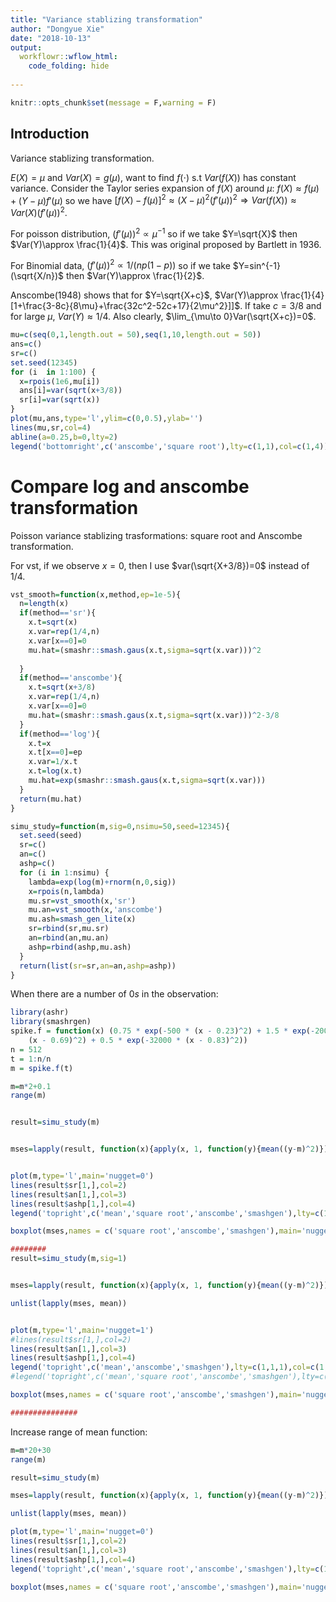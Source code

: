 ```yaml
---
title: "Variance stablizing transformation"
author: "Dongyue Xie"
date: "2018-10-13"
output: 
  workflowr::wflow_html:
    code_folding: hide
  
---
```


```r
knitr::opts_chunk$set(message = F,warning = F)
```

## Introduction

Variance stablizing transformation.

$E(X)=\mu$ and $Var(X)=g(\mu)$, want to find $f(\cdot)$ s.t $Var(f(X))$ has constant variance. Consider the Taylor series expansion of $f(X)$ around $\mu$: $f(X)\approx f(\mu)+(Y-\mu)f'(\mu)$ so we have $[f(X)-f(\mu)]^2\approx (X-\mu)^2(f'(\mu))^2 \Rightarrow Var(f(X))\approx Var(X)(f'(\mu))^2$. 

For poisson distribution, $(f'(\mu))^2\propto \mu^{-1}$ so if we take $Y=\sqrt{X}$ then $Var(Y)\approx \frac{1}{4}$. This was original proposed by Bartlett in 1936.

For Binomial data, $(f'(\mu))^2\propto 1/(np(1-p))$ so if we take $Y=sin^{-1}(\sqrt{X/n})$ then $Var(Y)\approx \frac{1}{2}$.

Anscombe(1948) shows that for $Y=\sqrt{X+c}$, $Var(Y)\approx \frac{1}{4}[1+\frac{3-8c}{8\mu}+\frac{32c^2-52c+17}{2\mu^2}]]$. If take $c=3/8$ and for large $\mu$, $Var(Y)\approx 1/4$. Also clearly, $\lim_{\mu\to 0}Var(\sqrt{X+c})=0$. 

```r
mu=c(seq(0,1,length.out = 50),seq(1,10,length.out = 50))
ans=c()
sr=c()
set.seed(12345)
for (i  in 1:100) {
  x=rpois(1e6,mu[i])
  ans[i]=var(sqrt(x+3/8))
  sr[i]=var(sqrt(x))
}
plot(mu,ans,type='l',ylim=c(0,0.5),ylab='')
lines(mu,sr,col=4)
abline(a=0.25,b=0,lty=2)
legend('bottomright',c('anscombe','square root'),lty=c(1,1),col=c(1,4))
```

# Compare log and anscombe transformation

Poisson variance stablizing trasformations: square root and Anscombe transformation.

For vst, if we observe $x=0$, then I use $var(\sqrt{X+3/8})=0$ instead of $1/4$.

```r
vst_smooth=function(x,method,ep=1e-5){
  n=length(x)
  if(method=='sr'){
    x.t=sqrt(x)
    x.var=rep(1/4,n)
    x.var[x==0]=0
    mu.hat=(smashr::smash.gaus(x.t,sigma=sqrt(x.var)))^2
    
  }
  if(method=='anscombe'){
    x.t=sqrt(x+3/8)
    x.var=rep(1/4,n)
    x.var[x==0]=0
    mu.hat=(smashr::smash.gaus(x.t,sigma=sqrt(x.var)))^2-3/8
  }
  if(method=='log'){
    x.t=x
    x.t[x==0]=ep
    x.var=1/x.t
    x.t=log(x.t)
    mu.hat=exp(smashr::smash.gaus(x.t,sigma=sqrt(x.var)))
  }
  return(mu.hat)
}


```

```r
simu_study=function(m,sig=0,nsimu=50,seed=12345){
  set.seed(seed)
  sr=c()
  an=c()
  ashp=c()
  for (i in 1:nsimu) {
    lambda=exp(log(m)+rnorm(n,0,sig))
    x=rpois(n,lambda)
    mu.sr=vst_smooth(x,'sr')
    mu.an=vst_smooth(x,'anscombe')
    mu.ash=smash_gen_lite(x)
    sr=rbind(sr,mu.sr)
    an=rbind(an,mu.an)
    ashp=rbind(ashp,mu.ash)
  }
  return(list(sr=sr,an=an,ashp=ashp))
}

```

When there are a number of $0s$ in the observation:

```r
library(ashr)
library(smashrgen)
spike.f = function(x) (0.75 * exp(-500 * (x - 0.23)^2) + 1.5 * exp(-2000 * (x - 0.33)^2) + 3 * exp(-8000 * (x - 0.47)^2) + 2.25 * exp(-16000 * 
    (x - 0.69)^2) + 0.5 * exp(-32000 * (x - 0.83)^2))
n = 512
t = 1:n/n
m = spike.f(t)

m=m*2+0.1
range(m)


result=simu_study(m)


mses=lapply(result, function(x){apply(x, 1, function(y){mean((y-m)^2)})})


plot(m,type='l',main='nugget=0')
lines(result$sr[1,],col=2)
lines(result$an[1,],col=3)
lines(result$ashp[1,],col=4)
legend('topright',c('mean','square root','anscombe','smashgen'),lty=c(1,1,1,1),col=c(1,2,3,4))

boxplot(mses,names = c('square root','anscombe','smashgen'),main='nugget=0')

########
result=simu_study(m,sig=1)


mses=lapply(result, function(x){apply(x, 1, function(y){mean((y-m)^2)})})

unlist(lapply(mses, mean))


plot(m,type='l',main='nugget=1')
#lines(result$sr[1,],col=2)
lines(result$an[1,],col=3)
lines(result$ashp[1,],col=4)
legend('topright',c('mean','anscombe','smashgen'),lty=c(1,1,1),col=c(1,3,4))
#legend('topright',c('mean','square root','anscombe','smashgen'),lty=c(1,1,1,1),col=c(1,2,3,4))

boxplot(mses,names = c('square root','anscombe','smashgen'),main='nugget=1')

###############
```

Increase range of mean function:

```r

m=m*20+30
range(m)

result=simu_study(m)

mses=lapply(result, function(x){apply(x, 1, function(y){mean((y-m)^2)})})

unlist(lapply(mses, mean))

plot(m,type='l',main='nugget=0')
lines(result$sr[1,],col=2)
lines(result$an[1,],col=3)
lines(result$ashp[1,],col=4)
legend('topright',c('mean','square root','anscombe','smashgen'),lty=c(1,1,1,1),col=c(1,2,3,4))

boxplot(mses,names = c('square root','anscombe','smashgen'),main='nugget=0')


```



